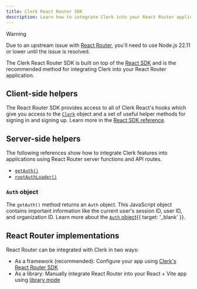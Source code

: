 ```yaml
---
title: Clerk React Router SDK
description: Learn how to integrate Clerk into your React Router application using the Clerk React Router SDK.
---
```


> [!WARNING]
> Due to an upstream issue with [React Router](https://github.com/remix-run/react-router/issues/12475), you'll need to use Node.js 22.11 or lower until the issue is resolved.

The Clerk React Router SDK is built on top of the [React SDK](/docs/references/react/overview) and is the recommended method for integrating Clerk into your React Router application.

## Client-side helpers

The React Router SDK provides access to all of Clerk React's hooks which give you access to the [`Clerk`](/docs/references/javascript/clerk/clerk) object and a set of useful helper methods for signing in and signing up. Learn more in the [React SDK reference](/docs/references/react/overview).

<Include src="_partials/react-hooks" />

## Server-side helpers

The following references show how to integrate Clerk features into applications using React Router server functions and API routes.

- [`getAuth()`](/docs/references/react-router/get-auth)
- [`rootAuthLoader()`](/docs/references/react-router/root-auth-loader)

### `Auth` object

The `getAuth()` method returns an `Auth` object. This JavaScript object contains important information like the current user's session ID, user ID, and organization ID. Learn more about the [`Auth` object](/docs/references/backend/types/auth-object){{ target: '_blank' }}.

## React Router implementations

React Router can be integrated with Clerk in two ways:

- As a framework (recommended): Configure your app using [Clerk's React Router SDK](/docs/quickstarts/react-router)
- As a library: Manually integrate React Router into your React + Vite app using [library mode](/docs/references/react-router/library-mode)

